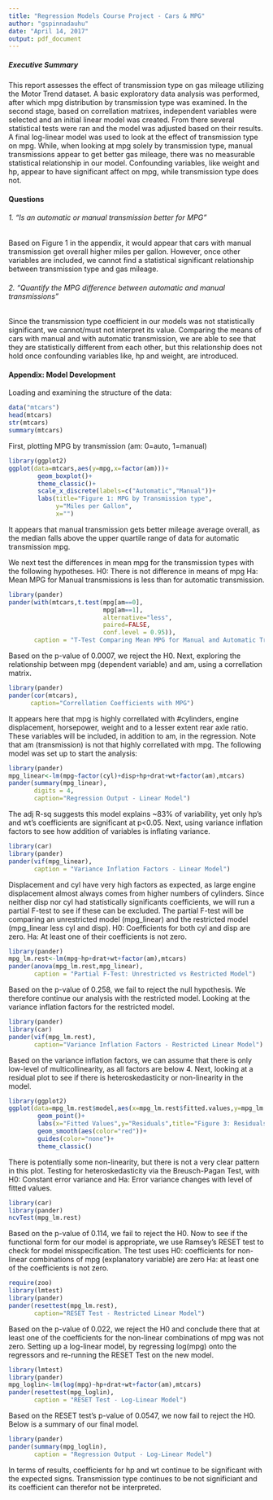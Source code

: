 ```yaml
---
title: "Regression Models Course Project - Cars & MPG"
author: "gspinnadauhu"
date: "April 14, 2017"
output: pdf_document
---
```


##### Executive Summary
This report assesses the effect of transmission type on gas mileage utilizing the Motor Trend dataset. A basic exploratory data analysis was performed, after which mpg distribution by transmission type was examined. In the second stage, based on correllation matrixes, independent variables were selected and an initial linear model was created. From there several statistical tests were ran and the model was adjusted based on their results. A final log-linear model was used to look at the effect of transmission type on mpg.
While, when looking at mpg solely by transmission type, manual transmissions appear to get better gas mileage, there was no measurable statistical relationship in our model. Confounding variables, like weight and hp, appear to have significant affect on mpg, while transmission type does not.

#### Questions
###### 1. “Is an automatic or manual transmission better for MPG”
Based on Figure 1 in the appendix, it would appear that cars with manual transmission get overall higher miles per gallon. However, once other variables are included, we cannot find a statistical significant relationship between transmission type and gas mileage.

###### 2. "Quantify the MPG difference between automatic and manual transmissions"
Since the transmission type coefficient in our models was not statistically significant, we cannot/must not interpret its value.
Comparing the means of cars with manual and with automatic transmission, we are able to see that they are statistically different from each other, but this relationship does not hold once confounding variables like, hp and weight, are introduced.

#### Appendix: Model Development
Loading and examining the structure of the data:

```r
data("mtcars")
head(mtcars)
str(mtcars)
summary(mtcars)
```

First, plotting MPG by transmission (am: 0=auto, 1=manual)

```r
library(ggplot2)
ggplot(data=mtcars,aes(y=mpg,x=factor(am)))+
        geom_boxplot()+
        theme_classic()+
        scale_x_discrete(labels=c("Automatic","Manual"))+
        labs(title="Figure 1: MPG by Transmission type",
             y="Miles per Gallon",
             x="")
```

It appears that manual transmission gets better mileage average overall, as the median falls above the upper quartile range of data for automatic transmission mpg.

We next test the differences in mean mpg for the transmission types with the following hypotheses.
H0: There is not difference in means of mpg
Ha: Mean MPG for Manual transmissions is less than for automatic transmission.

```r
library(pander)
pander(with(mtcars,t.test(mpg[am==0],
                          mpg[am==1],
                          alternative="less",
                          paired=FALSE,
                          conf.level = 0.95)),
       caption = "T-Test Comparing Mean MPG for Manual and Automatic Transmission")
```

Based on the p-value of 0.0007, we reject the H0.
Next, exploring the relationship between mpg (dependent variable) and am, using a correllation matrix.

```r
library(pander)
pander(cor(mtcars),
      caption="Correllation Coefficients with MPG")
```

It appears here that mpg is highly correllated with #cylinders, engine displacement, horsepower, weight and to a lesser extent rear axle ratio.
These variables will be included, in addition to am, in the regression. Note that am (transmission) is not that highly correllated with mpg.
The following model was set up to start the analysis:

```r
library(pander)
mpg_linear<-lm(mpg~factor(cyl)+disp+hp+drat+wt+factor(am),mtcars)
pander(summary(mpg_linear),
       digits = 4,
       caption="Regression Output - Linear Model")
```

The adj R-sq suggests this model explains ~83% of variability, yet only hp's and wt's coefficients are significant at p<0.05.
Next, using variance inflation factors to see how addition of variables is inflating variance.

```r
library(car)
library(pander)
pander(vif(mpg_linear),
       caption = "Variance Inflation Factors - Linear Model")
```

Displacement and cyl have very high factors as expected, as large engine displacement almost always comes from higher numbers of cylinders.
Since neither disp nor cyl had statistically significants coefficients, we will run a partial F-test to see if these can be excluded.
The partial F-test will be comparing an unrestricted model (mpg_linear) and the restricted model (mpg_linear less cyl and disp).
H0: Coefficients for both cyl and disp are zero.
Ha: At least one of their coefficients is not zero.

```r
library(pander)
mpg_lm.rest<-lm(mpg~hp+drat+wt+factor(am),mtcars)
pander(anova(mpg_lm.rest,mpg_linear),
       caption = "Partial F-Test: Unrestricted vs Restricted Model")
```

Based on the p-value of 0.258, we fail to reject the null hypothesis. We therefore continue our analysis with the restricted model.
Looking at the variance inflation factors for the restricted model.

```r
library(pander)
library(car)
pander(vif(mpg_lm.rest),
       caption="Variance Inflation Factors - Restricted Linear Model")
```

Based on the variance inflation factors, we can assume that there is only low-level of multicollinearity, as all factors are below 4.
Next, looking at a residual plot to see if there is heteroskedasticity or non-linearity in the model.

```r
library(ggplot2)
ggplot(data=mpg_lm.rest$model,aes(x=mpg_lm.rest$fitted.values,y=mpg_lm.rest$residuals))+
        geom_point()+
        labs(x="Fitted Values",y="Residuals",title="Figure 3: Residuals vs Fitted Values")+
        geom_smooth(aes(color="red"))+
        guides(color="none")+
        theme_classic()
```

There is potentially some non-linearity, but there is not a very clear pattern in this plot.
Testing for heteroskedasticity via the Breusch-Pagan Test, with H0: Constant error variance and Ha: Error variance changes with level of fitted values.

```r
library(car)
library(pander)
ncvTest(mpg_lm.rest)
```

Based on the p-value of 0.114, we fail to reject the H0.
Now to see if the functional form for our model is appropriate, we use Ramsey's RESET test to check for model misspecification.
The test uses H0: coefficients for non-linear combinations of mpg (explanatory variable) are zero Ha: at least one of the coefficients is not zero.

```r
require(zoo)
library(lmtest)
library(pander)
pander(resettest(mpg_lm.rest),
       caption="RESET Test - Restricted Linear Model")
```

Based on the p-value of 0.022, we reject the H0 and conclude there that at least one of the coefficients for the non-linear combinations of mpg was not zero.
Setting up a log-linear model, by regressing log(mpg) onto the regressors and re-running the RESET Test on the new model.

```r
library(lmtest)
library(pander)
mpg_loglin<-lm(log(mpg)~hp+drat+wt+factor(am),mtcars)
pander(resettest(mpg_loglin),
       caption = "RESET Test - Log-Linear Model")
```

Based on the RESET test's p-value of 0.0547, we now fail to reject the H0.
Below is a summary of our final model.

```r
library(pander)
pander(summary(mpg_loglin),
       caption = "Regression Output - Log-Linear Model")
```

In terms of results, coefficients for hp and wt continue to be significant with the expected signs. Transmission type continues to be not significiant and its coefficient can therefor not be interpreted.